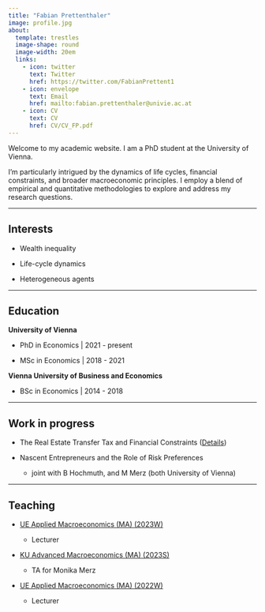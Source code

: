 ---
title: "Fabian Prettenthaler"
image: profile.jpg
about:
  template: trestles
  image-shape: round
  image-width: 20em
  links:
    - icon: twitter
      text: Twitter
      href: https://twitter.com/FabianPrettent1
    - icon: envelope
      text: Email
      href: mailto:fabian.prettenthaler@univie.ac.at
    - icon: CV
      text: CV
      href: CV/CV_FP.pdf
---

Welcome to my academic website. I am a PhD student at the University of Vienna.

I'm particularly intrigued by the dynamics of life cycles, financial constraints, and broader macroeconomic principles. I employ a blend of empirical and quantitative methodologies to explore and address my research questions.

------------------------------------------------------------------------

## Interests

-   Wealth inequality

-   Life-cycle dynamics

-   Heterogeneous agents

------------------------------------------------------------------------

## Education

**University of Vienna**

-   PhD in Economics \| 2021 - present

-   MSc in Economics \| 2018 - 2021

**Vienna University of Business and Economics**

-   BSc in Economics \| 2014 - 2018

------------------------------------------------------------------------

## Work in progress

-   The Real Estate Transfer Tax and Financial Constraints ([Details](posts/RETT))

-   Nascent Entrepreneurs and the Role of Risk Preferences

    -   joint with B Hochmuth, and M Merz (both University of Vienna)

------------------------------------------------------------------------

## Teaching

-   [UE Applied Macroeconomics (MA) (2023W)](https://ufind.univie.ac.at/de/course.html?lv=040107&semester=2023W)

    -   Lecturer

-   [KU Advanced Macroeconomics (MA) (2023S)](https://ufind.univie.ac.at/de/course.html?lv=040041&semester=2023S)

    -   TA for Monika Merz

-   [UE Applied Macroeconomics (MA) (2022W)](https://ufind.univie.ac.at/de/course.html?lv=040107&semester=2022W)

    -   Lecturer
